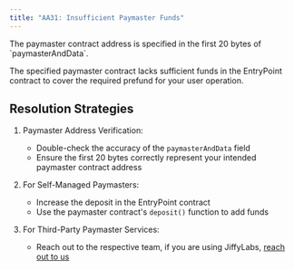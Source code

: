 ```yaml
---
title: "AA31: Insufficient Paymaster Funds"
---
```


<Note>
The paymaster contract address is specified in the first 20 bytes of `paymasterAndData`.
</Note>

The specified paymaster contract lacks sufficient funds in the EntryPoint contract to cover the required prefund for your user operation.

## Resolution Strategies

1. Paymaster Address Verification:
   - Double-check the accuracy of the `paymasterAndData` field
   - Ensure the first 20 bytes correctly represent your intended paymaster contract address

2. For Self-Managed Paymasters:
   - Increase the deposit in the EntryPoint contract
   - Use the paymaster contract's `deposit()` function to add funds

3. For Third-Party Paymaster Services:
   - Reach out to the respective team, if you are using JiffyLabs, [reach out to us](https://t.me/JiffyScan)
